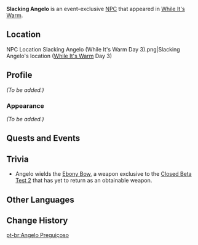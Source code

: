 {{Meta
<!-- Remove this template after adding the missing info -->
|missing_NPC_profile  = yes
}}
{{Character Infobox
|image            = NPC Slacking Angelo.png
|realname         = Angelo
|region           = Mondstadt
|location         = Mondstadt
|type             = Event NPC
}}
'''Slacking Angelo''' is an event-exclusive [[NPC]] that appeared in [[While It's Warm]].

==Location==
<gallery>
NPC Location Slacking Angelo (While It's Warm Day 3).png|Slacking Angelo's location ([[While It's Warm]] Day 3)
</gallery>

==Profile==
<!-- detailed story/lore information goes here -->
''(To be added.)''

===Appearance===
''(To be added.)''

==Quests and Events==
{{Quests and Events}}

==Trivia==
*Angelo wields the [[Ebony Bow]], a weapon exclusive to the [[Closed Beta Test 2]] that has yet to return as an obtainable weapon.<!--as of version 2.5-->
==Other Languages==
{{Other Languages|default_hidden = 1
|en      = Slacking Angelo
|zhs     = 偷懒的安杰洛
|zhs_rm  = Tōulǎn de Ānjiéluò
|zht     = 偷懶的安傑洛
|zht_rm  = Tōulǎn de Ānjiéluò
|ja      = サボるアンジェロ
|ja_rm   = Saboru Anjero
|ko      = 꾀부리는 안젤로
|es      = El Holgazán Angelo
|fr      = Angelo le fainéant
|ru      = Ленивый Анджело
|th      = Angelo จอมขี้เกียจ
|th_rm   = Angelo Chom Khi Kiat
|vi      = Angelo Lười Biếng
|de      = Nachlässiger Angelo
|id      = Slacking Angelo
|pt      = Angelo Preguiçoso
}}

==Change History==
{{Change History|1.1}}

[[pt-br:Angelo Preguiçoso]]